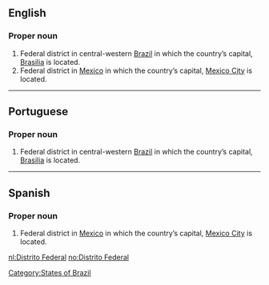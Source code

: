 ==English==
{{wikipedia|dab=Distrito Federal}}

===Proper noun===
{{en-proper noun}}

# Federal district in central-western [[Brazil]] in which the country’s capital, [[Brasilia]] is located.
# Federal district in [[Mexico]] in which the country’s capital, [[Mexico City]] is located.

[[Category:States of Brazil]]

----

==Portuguese==

===Proper noun===
{{infl|pt|proper noun|head=[[distrito|Distrito]] [[federal|Federal]]|g=m}}

# Federal district in central-western [[Brazil]] in which the country’s capital, [[Brasilia]] is located.

----

==Spanish==

===Proper noun===
{{infl|es|proper noun|head=[[distrito|Distrito]] [[federal|Federal]]|g=m}}

# Federal district in [[Mexico]] in which the country’s capital, [[Mexico City]] is located.

[[nl:Distrito Federal]]
[[no:Distrito Federal]]